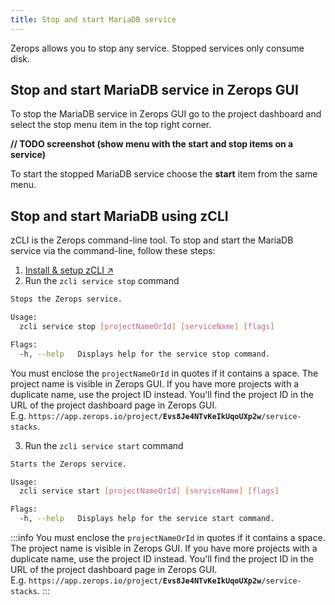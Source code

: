 ```yaml
---
title: Stop and start MariaDB service
---
```


Zerops allows you to stop any service. Stopped services only consume disk.

## Stop and start MariaDB service in Zerops GUI
To stop the MariaDB service in Zerops GUI go to the project dashboard and select the stop menu item in the top right corner.

**// TODO screenshot (show menu with the start and stop items on a service)**

To start the stopped MariaDB service choose the **start** item from the same menu.

## Stop and start MariaDB using zCLI
zCLI is the Zerops command-line tool. To stop and start the MariaDB service via the command-line, follow these steps:
1. [Install & setup zCLI ↗](/references/cli)
2. Run the `zcli service stop` command  

```sh
Stops the Zerops service.

Usage:
  zcli service stop [projectNameOrId] [serviceName] [flags]

Flags:
  -h, --help   Displays help for the service stop command.
```
You must enclose the `projectNameOrId` in quotes if it contains a space. The project name is visible in Zerops GUI. If you have more projects with a duplicate name, use the project ID instead. You'll find the project ID in the URL of the project dashboard page in Zerops GUI. <br/>E.g. <code>https://app&#46;zerops.io/project/<b>Evs8Je4NTvKeIkUqoUXp2w</b>/service-stacks</code>.

3. Run the `zcli service start` command  
```sh
Starts the Zerops service.

Usage:
  zcli service start [projectNameOrId] [serviceName] [flags]

Flags:
  -h, --help   Displays help for the service start command.
```
:::info
You must enclose the `projectNameOrId` in quotes if it contains a space. The project name is visible in Zerops GUI. If you have more projects with a duplicate name, use the project ID instead. You'll find the project ID in the URL of the project dashboard page in Zerops GUI. <br/>E.g. <code>https://app&#46;zerops.io/project/<b>Evs8Je4NTvKeIkUqoUXp2w</b>/service-stacks</code>.
:::
